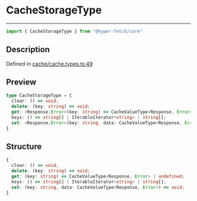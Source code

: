 

# CacheStorageType

<div class="api-docs__separator" data-reactroot="">

---

</div><div class="api-docs__import" data-reactroot="">

```ts
import { CacheStorageType } from "@hyper-fetch/core"
```

</div><div class="api-docs__section">

## Description

</div><div class="api-docs__description"><span class="api-docs__do-not-parse">



</span></div><p class="api-docs__definition">

Defined in [cache/cache.types.ts:49](https://github.com/BetterTyped/hyper-fetch/blob/3f01c37e/packages/core/src/cache/cache.types.ts#L49)

</p><div class="api-docs__section">

## Preview

</div><div class="api-docs__preview type">

```ts
type CacheStorageType = {
  clear: () => void; 
  delete: (key: string) => void; 
  get: <Response,Error>(key: string) => CacheValueType<Response, Error> | undefined; 
  keys: () => string[] | IterableIterator<string> | string[]; 
  set: <Response,Error>(key: string, data: CacheValueType<Response, Error>) => void; 
}
```

</div><div class="api-docs__section">

## Structure

</div><div class="api-docs__returns">

```ts
{
  clear: () => void;
  delete: (key: string) => void;
  get: (key: string) => CacheValueType<Response, Error> | undefined;
  keys: () => string[] | IterableIterator<string> | string[];
  set: (key: string, data: CacheValueType<Response, Error>) => void;
}
```

</div>